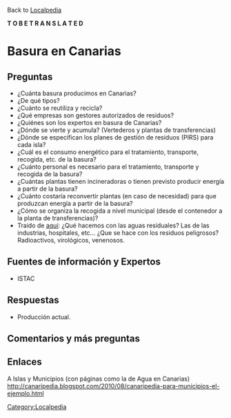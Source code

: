 Back to [[Localpedia]]

'''T O   B E   T R A N S L A T E D'''

= Basura en Canarias =

== Preguntas  ==

*¿Cuánta basura producimos en Canarias? 
*¿De qué tipos? 
*¿Cuánto se reutiliza y recicla? 
*¿Qué empresas son gestores autorizados de residuos?
*¿Quiénes son los expertos en basura de Canarias?
*¿Dónde se vierte y acumula? (Vertederos y plantas de transferencias)
*¿Dónde se especifican los planes de gestión de residuos (PIRS) para cada isla?
*¿Cuál es el consumo energético para el tratamiento, transporte, recogida, etc. de la basura?
*¿Cuánto personal es necesario para el tratamiento, transporte y recogida de la basura?
*¿Cuántas plantas tienen incineradoras o tienen previsto producir energía a partir de la basura?
*¿Cuánto costaría reconvertir plantas (en caso de necesidad) para que produzcan energía a partir de la basura?
*¿Cómo se organiza la recogida a nivel municipal (desde el contenedor a la planta de transferencias)?
*Traido de [http://canaripedia.blogspot.com/2010/08/canaripedia-para-municipios-el-ejemplo.html aquí]: ¿Qué hacemos con las aguas residuales? Las de las industrias, hospitales, etc... ¿Que se hace con los residuos peligrosos? Radioactivos, virológicos, venenosos.

== Fuentes de información y Expertos ==

* ISTAC

== Respuestas ==

* Producción actual.

== Comentarios y más preguntas ==

== Enlaces ==

A Islas y Municipios (con páginas como la de Agua en Canarias)
http://canaripedia.blogspot.com/2010/08/canaripedia-para-municipios-el-ejemplo.html

[[Category:Localpedia]]